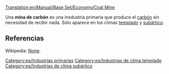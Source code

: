 [[Translation:en/Manual/Base Set/Economy/Coal Mine]]

{{es/Industrias| nombre=Mina de carbón
| imagen=Coalmine.png
| climas=[[es/Templado|Templado]] y [[es/Subártico|Subártico]]
| acepta= Nada
| produce= [[es/Manual/Base Set/Economy/Carbón|Carbón]]
| notas= Ninguna
}}
Una '''mina de carbón''' es una insdustria primaria que produce el [[es/carbón|carbón]] sin necesidad de recibir nada. Sólo aparece en los climas [[es/templado|templado]] y [[es/subártico|subártico]].


== Referencias ==
Wikipedia: [https://www.wikipedia.org/wiki/es:carbón None].


[[Category:es/Industrias primarias]]
[[Category:es/Industrias de clima templado]]
[[Category:es/Industrias de clima subártico]]